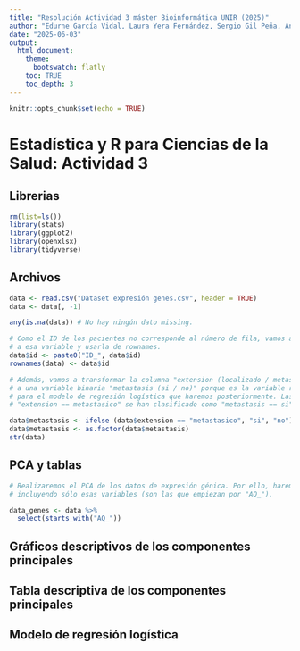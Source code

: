 ---
title: "Resolución Actividad 3 máster Bioinformática UNIR (2025)"
author: "Edurne García Vidal, Laura Yera Fernández, Sergio Gil Peña, Ander López Imas,Eva Coll Ripoll"
date: "2025-06-03"
output: 
  html_document:
    theme:
      bootswatch: flatly
    toc: TRUE
    toc_depth: 3
---

```{r setup, include=FALSE}
knitr::opts_chunk$set(echo = TRUE)
```
# Estadística y R para Ciencias de la Salud: Actividad 3

## Librerias
```{r}
rm(list=ls())
library(stats)
library(ggplot2)
library(openxlsx)
library(tidyverse)
```

## Archivos
```{r}
data <- read.csv("Dataset expresión genes.csv", header = TRUE)
data <- data[, -1]

any(is.na(data)) # No hay ningún dato missing.

# Como el ID de los pacientes no corresponde al número de fila, vamos a añadir "ID_"
# a esa variable y usarla de rownames.
data$id <- paste0("ID_", data$id)
rownames(data) <- data$id

# Además, vamos a transformar la columna "extension (localizado / metastásico / regional)" 
# a una variable binaria "metastasis (si / no)" porque es la variable resultado que nos piden
# para el modelo de regresión logística que haremos posteriormente. Las observaciones con 
# "extension == metastasico" se han clasificado como "metastasis == si", el resto como "no".

data$metastasis <- ifelse (data$extension == "metastasico", "si", "no")
data$metastasis <- as.factor(data$metastasis)
str(data)
```
## PCA y tablas
```{r}
# Realizaremos el PCA de los datos de expresión génica. Por ello, haremos una tabla
# incluyendo sólo esas variables (son las que empiezan por "AQ_").

data_genes <- data %>%
  select(starts_with("AQ_"))
```


## Gráficos descriptivos de los componentes principales


## Tabla descriptiva de los componentes principales


## Modelo de regresión logística
